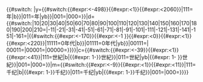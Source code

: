 <includeonly>{{#switch:{{{2}}}
|y={{#switch:{{#expr:{{{1}}}<-498}}{{#expr:{{{1}}}<1}}{{#expr:{{{1}}}<2060}}|111={{drep|{{#expr:1-{{{1}}} }}年|{{{3|}}}b}}|011={{drep |{{#expr:1-{{{1}}} }}年|y{{{3|}}}b}}|001={{drep|{{{1}}}年|y{{{3|}}}}}|000={{Drep |{{{1}}}年|{{{3|}}}}}}}|d={{#switch:{{{1}}}|10|20|30|40|50|60|70|80|90|100|110|120|130|140|150|160|170|180|190|200|210={{drep|{{{1}}}0年代|y{{{3|}}}|{{{1}}}0年代}}|-11|-21|-31|-41|-51|-61|-71|-81|-91|-101|-111|-121|-131|-141|-151|-161={{drep|{{{1}}}0年代|y{{{3|}}}|{{{1}}}0年代}}|{{#switch:{{#expr:{{{1}}}<-170}}{{#expr:{{{1}}}<-1 }}{{#expr:{{{1}}}<0}}{{#expr:{{{1}}}<1}}{{#expr:{{{1}}}<220}}|11111={{drep |{{#expr:-1-{{{1}}}}}0年代|{{{3|}}}b}}|01111={{drep |{{#expr:-1-{{{1}}}}}0年代|y{{{3|}}}b}}|00111={{drep|0年代|y{{{3|}}}b}}|
00011={{drep|0年代|y{{{3|}}}}}|00001={{drep|{{{1}}}0年代|y{{{3|}}}}}|00000={{drep|{{{1}}}0年代|{{{3|}}}}}}}}}|c={{#switch:{{#expr:{{{1}}}<-39}}{{#expr:{{{1}}}<1}}{{#expr:{{{1}}}<41}}|111={{drep |{{#expr: 1-{{{1}}}}}世紀|{{{3|}}}b|{{#expr: 1-{{{1}}}}}世紀}}|011={{drep|{{#expr: 1-{{{1}}}}}世紀|y{{{3|}}}b|{{#expr: 1-{{{1}}} }}世紀}}|001={{drep |{{{1}}}世紀|y{{{3|}}}|{{{1}}}世紀}}|000={{drep |{{{1}}}世紀|{{{3|}}}|{{{1}}}世紀}}}}|m={{#switch:{{#expr:{{{1}}}<-9}}{{#expr:{{{1}}}<1}}{{#expr:{{{1}}}<11}}|111={{drep |{{#expr: 1-{{{1}}}}}千纪|{{{3|}}}b|{{#expr: 1-{{{1}}}}}千纪}}|011={{drep|{{#expr: 1-{{{1}}}}}千纪|y{{{3|}}}b|{{#expr: 1-{{{1}}}}}千纪}}|001={{drep |{{{1}}}千纪|y{{{3|}}}|{{{1}}}千纪}}|000={{drep |{{{1}}}千纪|{{{3|}}}|{{{1}}}千纪}}}}}}</includeonly><noinclude>{{documentation}}</noinclude>